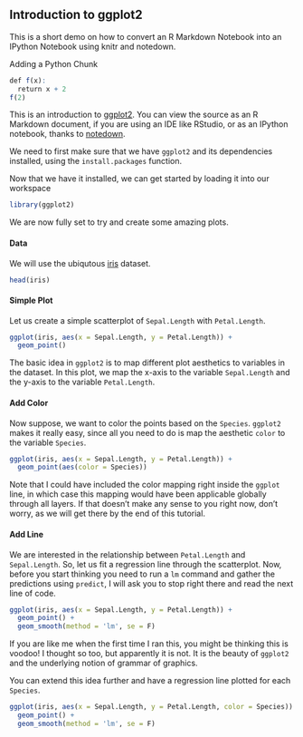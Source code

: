 ## Introduction to ggplot2

This is a short demo on how to convert an R Markdown Notebook into an IPython Notebook using knitr and notedown.

Adding a Python Chunk

```r
def f(x):
  return x + 2
f(2)
```

This is an introduction to [ggplot2](http://github.com/hadley/ggplot2). You can view the source as an R Markdown document, if you are using an IDE like RStudio, or as an IPython notebook, thanks to [notedown](https://github.com/aaren/notedown).

We need to first make sure that we have `ggplot2` and its dependencies installed, using the `install.packages` function.

Now that we have it installed, we can get started by loading it into our workspace

```r
library(ggplot2)
```

We are now fully set to try and create some amazing plots. 

#### Data

We will use the ubiqutous [iris](http://stat.ethz.ch/R-manual/R-patched/library/datasets/html/iris.html) dataset.

```r
head(iris)
```

#### Simple Plot

Let us create a simple scatterplot of `Sepal.Length` with `Petal.Length`.

```r
ggplot(iris, aes(x = Sepal.Length, y = Petal.Length)) +
  geom_point()
```

The basic idea in `ggplot2` is to map different plot aesthetics to variables in the dataset. In this plot, we map the x-axis to the variable `Sepal.Length` and the y-axis to the variable `Petal.Length`.

#### Add Color

Now suppose, we want to color the points based on the `Species`. `ggplot2` makes it really easy, since all you need to do is map the aesthetic `color` to the variable `Species`.

```r
ggplot(iris, aes(x = Sepal.Length, y = Petal.Length)) +
  geom_point(aes(color = Species))
```

Note that I could have included the color mapping right inside the `ggplot` line, in which case this mapping would have been applicable globally through all layers. If that doesn't make any sense to you right now, don't worry, as we will get there by the end of this tutorial.

#### Add Line

We are interested in the relationship between `Petal.Length` and `Sepal.Length`. So, let us fit a regression line through the scatterplot. Now, before you start thinking you need to run a `lm` command and gather the predictions using `predict`, I will ask you to stop right there and read the next line of code.

```r
ggplot(iris, aes(x = Sepal.Length, y = Petal.Length)) +
  geom_point() + 
  geom_smooth(method = 'lm', se = F)
```

If you are like me when the first time I ran this, you might be thinking this is voodoo! I thought so too, but apparently it is not. It is the beauty of `ggplot2` and the underlying notion of grammar of graphics.

You can extend this idea further and have a regression line plotted for each `Species`.

```r
ggplot(iris, aes(x = Sepal.Length, y = Petal.Length, color = Species)) +
  geom_point() + 
  geom_smooth(method = 'lm', se = F)
```








